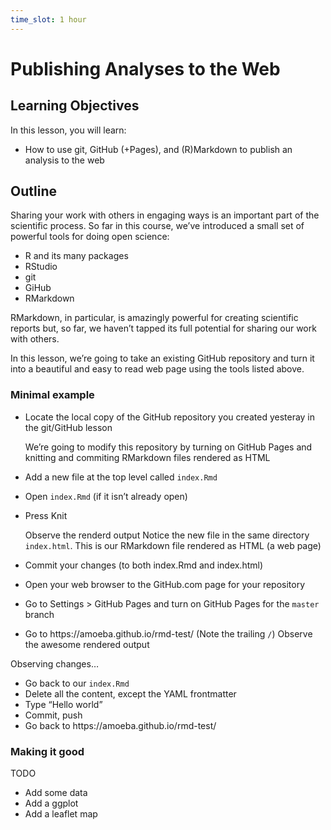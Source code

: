 ```yaml
---
time_slot: 1 hour
---
```


# Publishing Analyses to the Web

## Learning Objectives

In this lesson, you will learn:

- How to use git, GitHub (+Pages), and (R)Markdown to publish an analysis to the web

## Outline

Sharing your work with others in engaging ways is an important part of the scientific process.
So far in this course, we've introduced a small set of powerful tools for doing open science:

- R and its many packages
- RStudio
- git
- GiHub
- RMarkdown

RMarkdown, in particular, is amazingly powerful for creating scientific reports but, so far, we haven't tapped its full potential for sharing our work with others.

In this lesson, we're going to take an existing GitHub repository and turn it into a beautiful and easy to read web page using the tools listed above.

### Minimal example

- Locate the local copy of the GitHub repository you created yesteray in the git/GitHub lesson

    We're going to modify this repository by turning on GitHub Pages and knitting and commiting RMarkdown files rendered as HTML
  
- Add a new file at the top level called `index.Rmd`
- Open `index.Rmd` (if it isn't already open)
- Press Knit

    Observe the renderd output
    Notice the new file in the same directory `index.html`.
    This is our RMarkdown file rendered as HTML (a web page)
- Commit your changes (to both index.Rmd and index.html)
- Open your web browser to the GitHub.com page for your repository
- Go to Settings > GitHub Pages and turn on GitHub Pages for the `master` branch
- Go to https://amoeba.github.io/rmd-test/ (Note the trailing `/`)
    Observe the awesome rendered output
    
Observing changes...

- Go back to our `index.Rmd`
- Delete all the content, except the YAML frontmatter
- Type "Hello world"
- Commit, push
- Go back to https://amoeba.github.io/rmd-test/

### Making it good

TODO

- Add some data
- Add a ggplot
- Add a leaflet map

